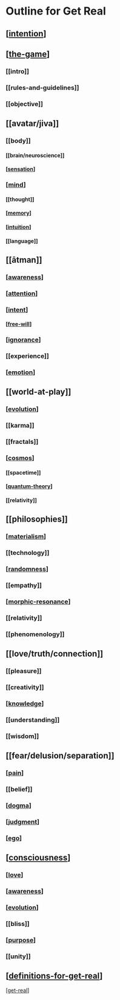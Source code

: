 # Outline for Get Real

## [[intention]]

## [[the-game]]

### [[intro]]

### [[rules-and-guidelines]]

### [[objective]]

## [[avatar/jiva]]

### [[body]]

#### [[brain/neuroscience]]

#### [[sensation]]

### [[mind]]

#### [[thought]]

#### [[memory]]

#### [[intuition]]

#### [[language]]

## [[ātman]]

### [[awareness]]

### [[attention]]

### [[intent]]

#### [[free-will]]

### [[ignorance]]

### [[experience]]

### [[emotion]]

## [[world-at-play]]

### [[evolution]]

### [[karma]]

### [[fractals]]

### [[cosmos]]

#### [[spacetime]]

#### [[quantum-theory]]

#### [[relativity]]

## [[philosophies]]

### [[materialism]]

### [[technology]]

### [[randomness]]

### [[empathy]]

### [[morphic-resonance]]

### [[relativity]]

### [[phenomenology]]

## [[love/truth/connection]]

### [[pleasure]]

### [[creativity]]

### [[knowledge]]

### [[understanding]]

### [[wisdom]]

## [[fear/delusion/separation]]

### [[pain]]

### [[belief]]

### [[dogma]]

### [[judgment]]

### [[ego]]

## [[consciousness]]

### [[love]]

### [[awareness]]

### [[evolution]]

### [[bliss]]

### [[purpose]]

### [[unity]]

## [[definitions-for-get-real]]

[[get-real]]

[//begin]: # "Autogenerated link references for markdown compatibility"
[intention]: ../intention "intention"
[the-game]: ../the-game "The Game"
[sensation]: ../sensation "Sensation"
[mind]: ../mind "Mind"
[memory]: ../memory "Memory"
[intuition]: ../intuition "intuition"
[awareness]: ../awareness "Awareness"
[attention]: ../attention "Attention"
[intent]: ../intent "Intent"
[free-will]: ../free-will "free-will"
[ignorance]: ../ignorance "Ignorance"
[emotion]: ../emotion "Emotion"
[evolution]: ../evolution "Evolution"
[cosmos]: ../cosmos "Cosmos and Quanta"
[quantum-theory]: ../quantum-theory "Quantum Reality and the Illusion of Material Determinism"
[materialism]: ../../../archives/roam/materialism "Materialism"
[randomness]: ../randomness "Randomness"
[morphic-resonance]: ../morphic-resonance "morphic-resonance"
[knowledge]: ../knowledge "Knowledge"
[pain]: ../pain "Pain"
[dogma]: ../dogma "Dogma and Belief"
[judgment]: ../judgment "Judgment"
[ego]: ../ego "Ego"
[consciousness]: consciousness "Consciousness"
[love]: ../love "Love"
[awareness]: ../awareness "Awareness"
[evolution]: ../evolution "Evolution"
[purpose]: ../../stories/Birdie/purpose "Why am I writing Birdie?"
[definitions-for-get-real]: ../asides/definitions-for-get-real "definitions-for-get-real"
[get-real]: ../../get-real "Get-Real"
[//end]: # "Autogenerated link references"